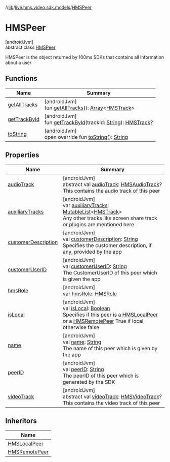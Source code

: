 //[lib](../../../index)/[live.hms.video.sdk.models](../index)/[HMSPeer](index)

# HMSPeer

[androidJvm]\
abstract class [HMSPeer](index)

HMSPeer is the object returned by 100ms SDKs that contains all information about a user

## Functions

| Name                            | Summary                                                                                                                                                                                                             |
| ------------------------------- | ------------------------------------------------------------------------------------------------------------------------------------------------------------------------------------------------------------------- |
| [getAllTracks](get-all-tracks)  | [androidJvm]<br />fun [getAllTracks](get-all-tracks)(): [Array](https://kotlinlang.org/api/latest/jvm/stdlib/kotlin/-array/index.html)<[HMSTrack](../../live.hms.video.media.tracks/-h-m-s-track/index)>            |
| [getTrackById](get-track-by-id) | [androidJvm]<br />fun [getTrackById](get-track-by-id)(trackId: [String](https://kotlinlang.org/api/latest/jvm/stdlib/kotlin/-string/index.html)): [HMSTrack](../../live.hms.video.media.tracks/-h-m-s-track/index)? |
| [toString](to-string)           | [androidJvm]<br />open override fun [toString](to-string)(): [String](https://kotlinlang.org/api/latest/jvm/stdlib/kotlin/-string/index.html)                                                                       |

## Properties

| Name                                        | Summary                                                                                                                                                                                                                                                                                                          |
| ------------------------------------------- | ---------------------------------------------------------------------------------------------------------------------------------------------------------------------------------------------------------------------------------------------------------------------------------------------------------------- |
| [audioTrack](audio-track)                   | [androidJvm]<br />abstract val [audioTrack](audio-track): [HMSAudioTrack](../../live.hms.video.media.tracks/-h-m-s-audio-track/index)?<br />This contains the audio track of this peer                                                                                                                           |
| [auxiliaryTracks](auxiliary-tracks)         | [androidJvm]<br />var [auxiliaryTracks](auxiliary-tracks): [MutableList](https://kotlinlang.org/api/latest/jvm/stdlib/kotlin.collections/-mutable-list/index.html)<[HMSTrack](../../live.hms.video.media.tracks/-h-m-s-track/index)><br />Any other tracks like screen share track or plugins are mentioned here |
| [customerDescription](customer-description) | [androidJvm]<br />val [customerDescription](customer-description): [String](https://kotlinlang.org/api/latest/jvm/stdlib/kotlin/-string/index.html)<br />Specifies the customer description, if any, provided by the app                                                                                         |
| [customerUserID](customer-user-i-d)         | [androidJvm]<br />val [customerUserID](customer-user-i-d): [String](https://kotlinlang.org/api/latest/jvm/stdlib/kotlin/-string/index.html)<br />The CustomerUserID of this peer which is given the app                                                                                                          |
| [hmsRole](hms-role)                         | [androidJvm]<br />var [hmsRole](hms-role): [HMSRole](../../live.hms.video.sdk.models.role/-h-m-s-role/index)                                                                                                                                                                                                     |
| [isLocal](is-local)                         | [androidJvm]<br />val [isLocal](is-local): [Boolean](https://kotlinlang.org/api/latest/jvm/stdlib/kotlin/-boolean/index.html)<br />Specifies if this peer is a [HMSLocalPeer](../-h-m-s-local-peer/index) or a [HMSRemotePeer](../-h-m-s-remote-peer/index) True if local, otherwise false                       |
| [name](name)                                | [androidJvm]<br />val [name](name): [String](https://kotlinlang.org/api/latest/jvm/stdlib/kotlin/-string/index.html)<br />The name of this peer which is given by the app                                                                                                                                        |
| [peerID](peer-i-d)                          | [androidJvm]<br />val [peerID](peer-i-d): [String](https://kotlinlang.org/api/latest/jvm/stdlib/kotlin/-string/index.html)<br />The peerID of this peer which is generated by the SDK                                                                                                                            |
| [videoTrack](video-track)                   | [androidJvm]<br />abstract val [videoTrack](video-track): [HMSVideoTrack](../../live.hms.video.media.tracks/-h-m-s-video-track/index)?<br />This contains the video track of this peer                                                                                                                           |

## Inheritors

| Name                                         |
| -------------------------------------------- |
| [HMSLocalPeer](../-h-m-s-local-peer/index)   |
| [HMSRemotePeer](../-h-m-s-remote-peer/index) |
